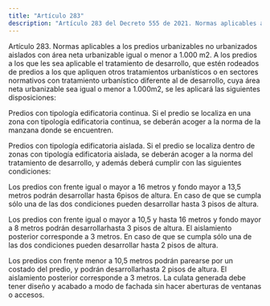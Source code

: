 ```yaml
---
title: "Artículo 283"
description: "Artículo 283 del Decreto 555 de 2021. Normas aplicables a los predios urbanizables no urbanizados aislados con área neta urbanizable ig..."
---
```


Artículo 283. Normas aplicables a los predios urbanizables no urbanizados aislados con área neta urbanizable igual o menor a 1.000 m2. A los predios a los que les sea aplicable el tratamiento de desarrollo, que estén rodeados de predios a los que apliquen otros tratamientos urbanísticos o en sectores normativos con tratamiento urbanístico diferente al de desarrollo, cuya área neta urbanizable sea igual o menor a 1.000m2, se les aplicará las siguientes disposiciones:
 
Predios con tipología edificatoria continua. Si el predio se localiza en una zona con tipología edificatoria continua, se deberán acoger a la norma de la manzana donde se encuentren.
 
Predios con tipología edificatoria aislada. Si el predio se localiza dentro de zonas con tipología edificatoria aislada, se deberán acoger a la norma del tratamiento de desarrollo, y además deberá cumplir con las siguientes condiciones:
 
Los predios con frente igual o mayor a 16 metros y fondo mayor a 13,5 metros podrán desarrollar hasta 6pisos de altura. En caso de que se cumpla sólo una de las dos condiciones pueden desarrollar hasta 3 pisos de altura.
 
Los predios con frente igual o mayor a 10,5 y hasta 16 metros y fondo mayor a 8 metros podrán desarrollarhasta 3 pisos de altura. El aislamiento posterior corresponde a 3 metros. En caso de que se cumpla sólo una de las dos condiciones pueden desarrollar hasta 2 pisos de altura.
 
Los predios con frente menor a 10,5 metros podrán parearse por un costado del predio, y podrán desarrollarhasta 2 pisos de altura. El aislamiento posterior corresponde a 3 metros. La culata generada debe tener diseño y acabado a modo de fachada sin hacer aberturas de ventanas o accesos.
